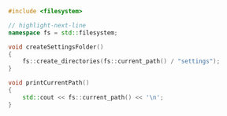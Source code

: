 ```cpp
#include <filesystem>

// highlight-next-line
namespace fs = std::filesystem;

void createSettingsFolder()
{
	fs::create_directories(fs::current_path() / "settings");
}

void printCurrentPath()
{
	std::cout << fs::current_path() << '\n';
}
```